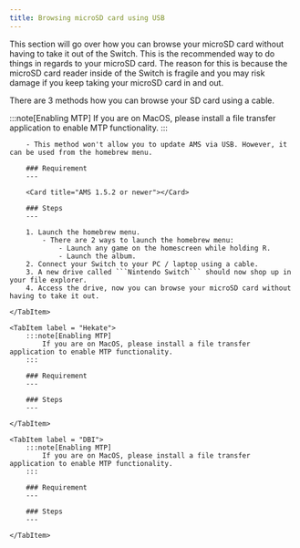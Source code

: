 ```yaml
---
title: Browsing microSD card using USB
---
```



This section will go over how you can browse your microSD card without having to take it out of the Switch.
This is the recommended way to do things in regards to your microSD card.
The reason for this is because the microSD card reader inside of the Switch is fragile and you may risk damage if you keep taking your microSD card in and out.

There are 3 methods how you can browse your SD card using a cable.


<Tabs>
    <TabItem label = "Haze">
        :::note[Enabling MTP]
            If you are on MacOS, please install a file transfer application to enable MTP functionality.
        :::

        - This method won't allow you to update AMS via USB. However, it can be used from the homebrew menu.

        ### Requirement
        ---

        <Card title="AMS 1.5.2 or newer"></Card>

        ### Steps
        ---

        1. Launch the homebrew menu.
            - There are 2 ways to launch the homebrew menu:
                - Launch any game on the homescreen while holding R.
                - Launch the album.
        2. Connect your Switch to your PC / laptop using a cable.
        3. A new drive called ```Nintendo Switch``` should now shop up in your file explorer.
        4. Access the drive, now you can browse your microSD card without having to take it out.

    </TabItem>

    <TabItem label = "Hekate">
        :::note[Enabling MTP]
            If you are on MacOS, please install a file transfer application to enable MTP functionality.
        :::

        ### Requirement
        ---

        ### Steps
        ---

    </TabItem>

    <TabItem label = "DBI">
        :::note[Enabling MTP]
            If you are on MacOS, please install a file transfer application to enable MTP functionality.
        :::

        ### Requirement
        ---

        ### Steps
        ---

    </TabItem>
</Tabs>